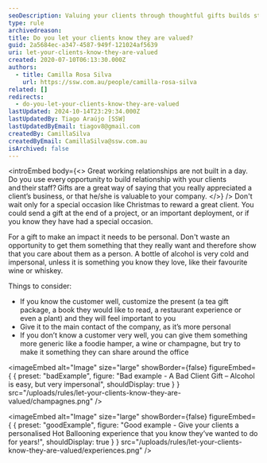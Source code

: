```yaml
---
seoDescription: Valuing your clients through thoughtful gifts builds strong relationships and sets you apart from competitors.
type: rule
archivedreason:
title: Do you let your clients know they are valued?
guid: 2a5684ec-a347-4587-949f-121024af5639
uri: let-your-clients-know-they-are-valued
created: 2020-07-10T06:13:30.000Z
authors:
  - title: Camilla Rosa Silva
    url: https://ssw.com.au/people/camilla-rosa-silva
related: []
redirects:
  - do-you-let-your-clients-know-they-are-valued
lastUpdated: 2024-10-14T23:29:34.000Z
lastUpdatedBy: Tiago Araújo [SSW]
lastUpdatedByEmail: tiagov8@gmail.com
createdBy: CamillaSilva
createdByEmail: CamillaSilva@ssw.com.au
isArchived: false
---
```


<introEmbed
  body={<>
Great working relationships are not built in a day. Do you use every opportunity to build relationship with your clients and their staff? Gifts are a great way of saying that you really appreciated a client’s business, or that he/she is valuable to your company.
  </>}
/>
Don't wait only for a special occasion like Christmas to reward a great client. You could send a gift at the end of a project, or an important deployment, or if you know they have had a special occasion.

For a gift to make an impact it needs to be personal. Don't waste an opportunity to get them something that they really want and therefore show that you care about them as a person. A bottle of alcohol is very cold and impersonal, unless it is something you know they love, like their favourite wine or whiskey.

Things to consider:

* If you know the customer well, customize the present (a tea gift package, a book they would like to read, a restaurant experience or even a plant) and they will feel important to you
* Give it to the main contact of the company, as it’s more personal
* If you don’t know a customer very well, you can give them something more generic like a foodie hamper, a wine or champagne, but try to make it something they can share around the office

<imageEmbed
  alt="Image"
  size="large"
  showBorder={false}
  figureEmbed={ {
    preset: "badExample",
    figure: "Bad example - A Bad Client Gift – Alcohol is easy, but very impersonal",
    shouldDisplay: true
  } }
  src="/uploads/rules/let-your-clients-know-they-are-valued/champagnes.png"
/>


<imageEmbed
  alt="Image"
  size="large"
  showBorder={false}
  figureEmbed={ {
    preset: "goodExample",
    figure: "Good example - Give your clients a personalised Hot Ballooning experience that you know they’ve wanted to do for years!",
    shouldDisplay: true
  } }
  src="/uploads/rules/let-your-clients-know-they-are-valued/experiences.png"
/>

